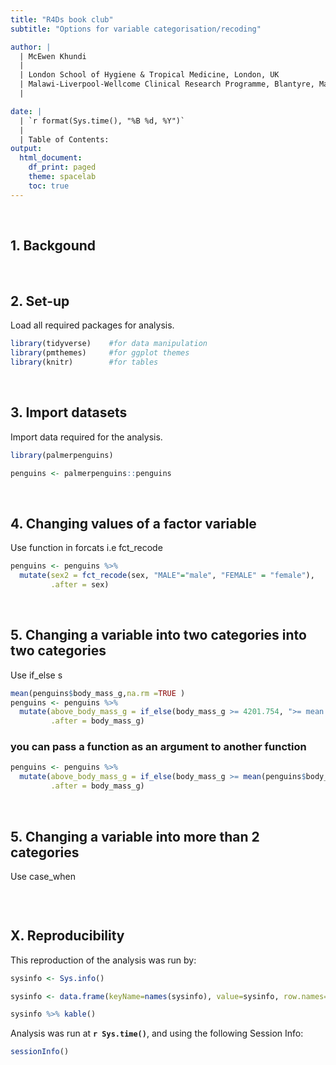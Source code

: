 ```yaml
---
title: "R4Ds book club"
subtitle: "Options for variable categorisation/recoding"

author: |
  | McEwen Khundi
  |
  | London School of Hygiene & Tropical Medicine, London, UK
  | Malawi-Liverpool-Wellcome Clinical Research Programme, Blantyre, Malawi
  |

date: | 
  | `r format(Sys.time(), "%B %d, %Y")`
  |
  | Table of Contents:
output: 
  html_document:
    df_print: paged
    theme: spacelab
    toc: true
---
```


<br>

## 1. Backgound


<br>

## 2. Set-up

Load all required packages for analysis.

```r
library(tidyverse)    #for data manipulation
library(pmthemes)     #for ggplot themes
library(knitr)        #for tables

```

<br>

## 3. Import datasets

Import data required for the analysis.

```r
library(palmerpenguins)

penguins <- palmerpenguins::penguins

```

<br>

## 4. Changing values of a factor variable
Use function in forcats i.e fct_recode

```r
penguins <- penguins %>%
  mutate(sex2 = fct_recode(sex, "MALE"="male", "FEMALE" = "female"),
         .after = sex)
```


<br>

## 5. Changing a variable into two categories into two categories
Use if_else
s 
```r
mean(penguins$body_mass_g,na.rm =TRUE )
penguins <- penguins %>%
  mutate(above_body_mass_g = if_else(body_mass_g >= 4201.754, ">= mean mass", "< mean mass"),
         .after = body_mass_g)
```

### you can pass a function as an argument to another function
```r

penguins <- penguins %>%
  mutate(above_body_mass_g = if_else(body_mass_g >= mean(penguins$body_mass_g,na.rm =TRUE ), ">= mean mass", "< mean mass"),
         .after = body_mass_g)
```

<br>

## 5. Changing a variable into more than 2 categories
Use case_when

```r

```


<br>

## X. Reproducibility

This reproduction of the analysis was run by: 

```r

sysinfo <- Sys.info()

sysinfo <- data.frame(keyName=names(sysinfo), value=sysinfo, row.names=NULL)

sysinfo %>% kable()
```

Analysis was run at **`r Sys.time()`**, and using the following Session Info:

```r
sessionInfo()
```
